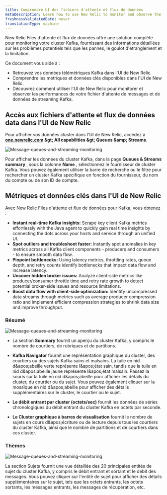 ```yaml
---
title: Comprendre UI des fichiers d'attente et flux de données
metaDescription: Learn how to use New Relic to monitor and observe the performance of your Kafka message queues and streaming data.
freshnessValidatedDate: never
translationType: machine
---
```


New Relic Files d&apos;attente et flux de données offre une solution complète pour monitoring votre cluster Kafka, fournissant des informations détaillées sur les problèmes potentiels tels que les pannes, le goulot d&apos;étranglement et la limitation.

Ce document vous aide à :

* Retrouvez vos données télémétriques Kafka dans l&apos;UI de New Relic.
* Comprendre les métriques et données clés disponibles dans l&apos;UI de New Relic.
* Découvrez comment utiliser l&apos;UI de New Relic pour monitorer et observer les performances de votre fichier d&apos;attente de messages et de données de streaming Kafka.

## Accès aux fichiers d&apos;attente et flux de données data dans l&apos;UI de New Relic

Pour afficher vos données cluster dans l&apos;UI de New Relic, accédez à <DNT>**[one.newrelic.com](https://one.newrelic.com/) &amp;gt; All capabilities &amp;gt; Queues &amp;amp; Streams**</DNT>.

<img title="Message-queues-and-streaming-monitoring" alt="Message-queues-and-streaming-monitoring" src="/images/message-queues-streaming.webp" />

Pour afficher les données du cluster Kafka, dans la page **Queues &amp; Streams summary** , sous la colonne **Name** , sélectionnez le fournisseur de cluster Kafka. Vous pouvez également utiliser la barre de recherche ou le filtre pour rechercher un cluster Kafka spécifique en fonction du fournisseur, du nom du compte ou de son ID de compte.

## Métriques et données clés dans l&apos;UI de New Relic

Avec New Relic Files d&apos;attente et flux de données pour Kafka, vous obtenez :

* **Instant real-time Kafka insights:** Scrape key client Kafka metrics effortlessly with the Java agent to quickly gain real time insights by connecting the dots across your hosts and service through an unified UI.
* **Spot outliers and troubleshoot faster:** Instantly spot anomalies in key metrics across all Kafka client components - producers and consumers - to ensure smooth data flow.
* **Pinpoint bottlenecks:** Using latency metrics, throttling rates, queue depth, and retry counts identify bottlenecks that impact data flow and increase latency.
* **Uncover hidden broker issues:** Analyze client-side metrics like producer/consumer throttle time and retry rate growth to detect potential broker-side issues and resource limitations.
* **Boost data flow with client-side optimization:** Identify uncompressed data streams through metrics such as average producer compression ratio and implement efficient compression strategies to shrink data size and improve throughput.

### Résumé

<img title="Message-queues-and-streaming-monitoring" alt="Message-queues-and-streaming-monitoring" src="/images/kafka-monitoring.webp" />

* La section **Summary** fournit un aperçu du cluster Kafka, y compris le nombre de courtiers, de rubriques et de partitions.

* **Kafka Navigator** fournit une représentation graphique du cluster, des courtiers ou des sujets Kafka sains et malsains. La tuile en nid d&amp;apos;abeille verte représente l&amp;apos;état sain, tandis que la tuile en nid d&amp;apos;abeille jaune représente l&amp;apos;état malsain. Passez la souris sur la tuile en nid d&amp;apos;abeille pour afficher les détails du cluster, du courtier ou du sujet. Vous pouvez également cliquer sur la mosaïque en nid d&amp;apos;abeille pour afficher des détails supplémentaires sur le cluster, le courtier ou le sujet.

* **Le débit entrant par cluster (octets/sec)** fournit les données de séries chronologiques du débit entrant du cluster Kafka en octets par seconde.

* **Le Cluster graphique à barres de visualisation** fournit le nombre de sujets en cours d&amp;apos;écriture ou de lecture depuis tous les courtiers du cluster Kafka, ainsi que le nombre de partitions et de courtiers dans ces cluster.

### Thèmes

<img title="Message-queues-and-streaming-monitoring" alt="Message-queues-and-streaming-monitoring" src="/images/kafka-topics.webp" />

La section Sujets fournit une vue détaillée des 20 principales entités de sujet du cluster Kafka, y compris le débit entrant et sortant et le débit des messages. Vous pouvez cliquer sur l&apos;entité de sujet pour afficher des détails supplémentaires sur le sujet, tels que les octets entrants, les octets sortants, les messages entrants, les messages de récupération, etc.
